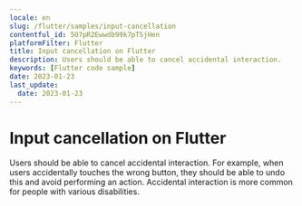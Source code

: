 ```yaml
---
locale: en
slug: /flutter/samples/input-cancellation
contentful_id: 5O7pR2Ewwdb99k7pTSjHen
platformFilter: Flutter
title: Input cancellation on Flutter
description: Users should be able to cancel accidental interaction.
keywords: [Flutter code sample]
date: 2023-01-23
last_update:
  date: 2023-01-23
---
```


# Input cancellation on Flutter

Users should be able to cancel accidental interaction. For example, when users accidentally touches the wrong button, they should be able to undo this and avoid performing an action. Accidental interaction is more common for people with various disabilities.

<CodeSample id="input-cancellation" locale="en" platform="flutter"/>
